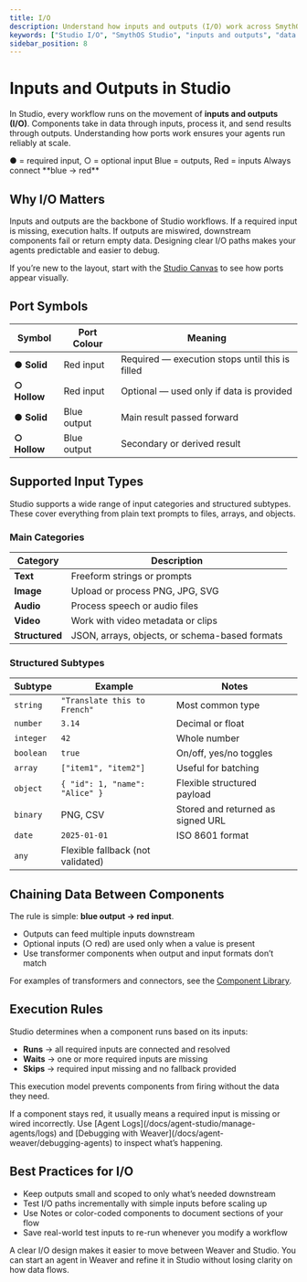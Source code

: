```yaml
---
title: I/O
description: Understand how inputs and outputs (I/O) work across SmythOS Studio. Learn port types, supported data formats, chaining rules, and execution behavior to design reliable workflows.
keywords: ["Studio I/O", "SmythOS Studio", "inputs and outputs", "data flow", "Studio components", "agent workflow design", "no code orchestration", "workflow chaining rules", "LLM orchestration"]
sidebar_position: 8
---
```


# Inputs and Outputs in Studio

In Studio, every workflow runs on the movement of **inputs and outputs (I/O)**. Components take in data through inputs, process it, and send results through outputs. Understanding how ports work ensures your agents run reliably at scale.

<InfoCallout title="Quick Reference">
● = required input, ○ = optional input  
Blue = outputs, Red = inputs  
Always connect **blue → red**
</InfoCallout>

<Spacer size="md" />

## Why I/O Matters

Inputs and outputs are the backbone of Studio workflows. If a required input is missing, execution halts. If outputs are miswired, downstream components fail or return empty data. Designing clear I/O paths makes your agents predictable and easier to debug.

If you’re new to the layout, start with the [Studio Canvas](/docs/agent-studio/key-concepts/canvas) to see how ports appear visually.

<Spacer size="md" />

## Port Symbols

| Symbol | Port Colour | Meaning |
|--------|-------------|---------|
| **● Solid** | Red input | Required — execution stops until this is filled |
| **○ Hollow** | Red input | Optional — used only if data is provided |
| **● Solid** | Blue output | Main result passed forward |
| **○ Hollow** | Blue output | Secondary or derived result |

<Spacer size="md" />

## Supported Input Types

Studio supports a wide range of input categories and structured subtypes. These cover everything from plain text prompts to files, arrays, and objects.

### Main Categories

| Category | Description |
|----------|-------------|
| **Text** | Freeform strings or prompts |
| **Image** | Upload or process PNG, JPG, SVG |
| **Audio** | Process speech or audio files |
| **Video** | Work with video metadata or clips |
| **Structured** | JSON, arrays, objects, or schema-based formats |

### Structured Subtypes

| Subtype | Example | Notes |
|---------|---------|-------|
| `string` | `"Translate this to French"` | Most common type |
| `number` | `3.14` | Decimal or float |
| `integer` | `42` | Whole number |
| `boolean` | `true` | On/off, yes/no toggles |
| `array` | `["item1", "item2"]` | Useful for batching |
| `object` | `{ "id": 1, "name": "Alice" }` | Flexible structured payload |
| `binary` | PNG, CSV | Stored and returned as signed URL |
| `date` | `2025-01-01` | ISO 8601 format |
| `any` | Flexible fallback (not validated) |

<Spacer size="md" />

## Chaining Data Between Components

The rule is simple: **blue output → red input**.

- Outputs can feed multiple inputs downstream  
- Optional inputs (○ red) are used only when a value is present  
- Use transformer components when output and input formats don’t match  

For examples of transformers and connectors, see the [Component Library](/docs/agent-studio/components).

<Spacer size="md" />

## Execution Rules

Studio determines when a component runs based on its inputs:

- **Runs** → all required inputs are connected and resolved  
- **Waits** → one or more required inputs are missing  
- **Skips** → required input missing and no fallback provided  

This execution model prevents components from firing without the data they need.

<InfoCallout title="Debugging I/O in Studio">
If a component stays red, it usually means a required input is missing or wired incorrectly. Use [Agent Logs](/docs/agent-studio/manage-agents/logs) and [Debugging with Weaver](/docs/agent-weaver/debugging-agents) to inspect what’s happening.
</InfoCallout>

<Spacer size="md" />

## Best Practices for I/O

- Keep outputs small and scoped to only what’s needed downstream  
- Test I/O paths incrementally with simple inputs before scaling up  
- Use Notes or color-coded components to document sections of your flow  
- Save real-world test inputs to re-run whenever you modify a workflow  

<TipCallout title="Pro Tip">
A clear I/O design makes it easier to move between Weaver and Studio. You can start an agent in Weaver and refine it in Studio without losing clarity on how data flows.
</TipCallout>
